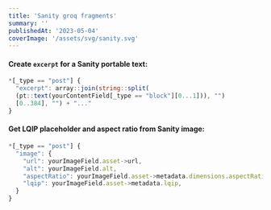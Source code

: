 ```yaml
---
title: 'Sanity groq fragments'
summary: ''
publishedAt: '2023-05-04'
coverImage: '/assets/svg/sanity.svg'
---
```

#### Create `excerpt` for a Sanity portable text:

```ts
*[_type == "post"] {
  "excerpt": array::join(string::split(
  (pt::text(yourContentField[_type == "block"][0...1])), "")
  [0..384], "") + "..."
}
```

#### Get LQIP placeholder and aspect ratio from Sanity image:

```ts
*[_type == "post"] {
  "image": {
    "url": yourImageField.asset->url,
    "alt": yourImageField.alt,
    "aspectRatio": yourImageField.asset->metadata.dimensions.aspectRatio,
    "lqip": yourImageField.asset->metadata.lqip,
  }
}
```
